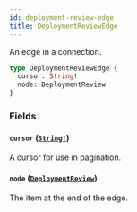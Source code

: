 ```yaml
---
id: deployment-review-edge
title: DeploymentReviewEdge
---
```


An edge in a connection.

```graphql
type DeploymentReviewEdge {
  cursor: String!
  node: DeploymentReview
}
```

### Fields

#### `cursor` ([`String!`](/docs/api/scalars/string))

A cursor for use in pagination.

#### `node` ([`DeploymentReview`](/docs/api/objects/deployment-review))

The item at the end of the edge.
